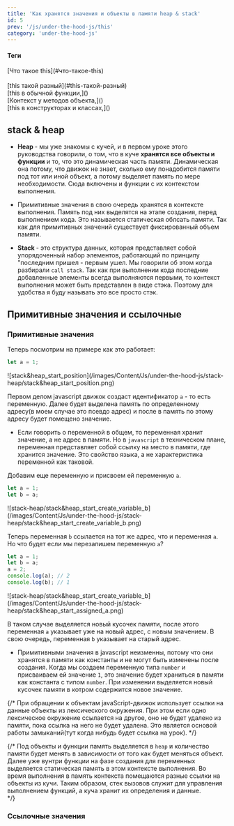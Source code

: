 ```yaml
---
title: 'Как хранятся значения и объекты в памяти heap & stack'
id: 5
prev: '/js/under-the-hood-js/this'
category: 'under-the-hood-js'
---
```


<div className = 'mdHead'>

#### Теги
<div className = 'tag_js'> [Что такое this](#что-такое-this) </div><br/>
<div className = 'tag_js'> [this такой разный](#this-такой-разный) </div>
<div className = 'mini_tag_js'> [this в обычной функции,]() </div>
<div className = 'mini_tag_js'> [Контекст у методов объекта,]() </div>
<div className = 'mini_tag_js'> [this в конструкторах и классах,]() </div>

</div>

## stack & heap

* <b>Heap </b> - мы уже знакомы с кучей, и в первом уроке этого руководства говорили, о том, что в куче <b>хранятся все объекты и функции</b> и то, что это динамическая часть памяти. 
Динамическая она потому, что движок не знает, сколько ему понадобится памяти под тот или иной объект, а потому выделяет память по мере необходимости. Сюда включены и функции с их контекстом выполнения.

* Примитивные значения в свою очередь хранятся в контексте выполнения. Память под них выделятся на этапе создания, перед выполнением кода. Это называется статическая облсать памяти. Так как для примитивных значений существует фиксированный объем памяти.

* <b>Stack </b> - это структура данных, которая представляет собой упорядоченный набор элементов, работающий по принципу "последним пришел - первым ушел.
Мы говорили об этом когда разбирали `call stack`. Так как при выполнении кода последние добавленные элементы всегда выполняются первыми, то контекст выполнения может быть представлен в виде стэка. Поэтому для удобства я буду называть это все просто стэк.


## Примитивные значения и ссылочные

### Примитивные значения
Теперь посмотрим на примере как это работает:
```javascript
let a = 1;
```

<div className='container-img'> <span className="img"> ![stack&heap_start_position](/images/Content/Js/under-the-hood-js/stack-heap/stack&heap_start_position.png) </span></div>

Первом делом javascript движок создаст идентификатор `a` - то есть переменную. Далее будет выделена память по определенному адресу(в моем случае это псевдо адрес) и после в память по этому адресу будет помещено значение.

* Если говорить о переменной в общем, то переменная хранит значение, а не адрес в памяти. Но в `javascript` в техническом плане, переменная представляет собой ссылку на место в памяти, где хранится значение.  Это свойство языка, а не характеристика переменной как таковой.

Добавим еще переменную и присвоем ей переменную `a`.
```javascript
let a = 1;
let b = a;
```

<div className='container-img'> <span className="img"> ![stack-heap/stack&heap_start_create_variable_b](/images/Content/Js/under-the-hood-js/stack-heap/stack&heap_start_create_variable_b.png) </span></div>

Теперь переменная `b` ссылается на тот же адрес, что и переменная `a`. Но что будет если мы перезапишем переменную `a`?
```javascript
let a = 1;
let b = a;
a = 2;
console.log(a); // 2
console.log(b); // 1
```

<div className='container-img'> <span className="img"> ![stack-heap/stack&heap_start_create_variable_b](/images/Content/Js/under-the-hood-js/stack-heap/stack&heap_start_assigned_a.png) </span></div>

В таком случае выделяется новый кусочек памяти, после этого переменная `a` указывает уже на новый адрес, с новым значением. В свою очередь, переменная `b` указывает на старый адрес.

* Примитивными значения в javascript неизменны, потому что они хранятся в памяти как константы и не могут быть изменены после создания. Когда мы создаем переменную типа `number` и присваиваем ей значение `1`, это значение будет храниться в памяти как константа с типом `number`. При изменении выделяется новый кусочек памяти в котром содержится новое значение.

{/* При обращении к объектам javaScript-движок использует ссылки на данные объекты из лексического окружения.
При этом если одно лексическое окружение ссылается на другое, оно не будет удалено из памяти, пока ссылка на него не будет удалена. Это является основой работы замыканий(тут когда нибудь будет ссылка на урок). */}


{/* 
Под объекты и функции память выделяется в `heap` и количество памяти будет менять в зависимости от того как будет меняться объект. Далее уже вунтри функции на фазе создания для переменных выделяется статическая память в этом контексте выполнения. Во время выполнения в память контекста помещаются разные ссылки на объекты из кучи.
Таким образом, стек вызовов служит для управления выполнением функций, а куча хранит их определения и данные. <br/> */}

### Ссылочные значения